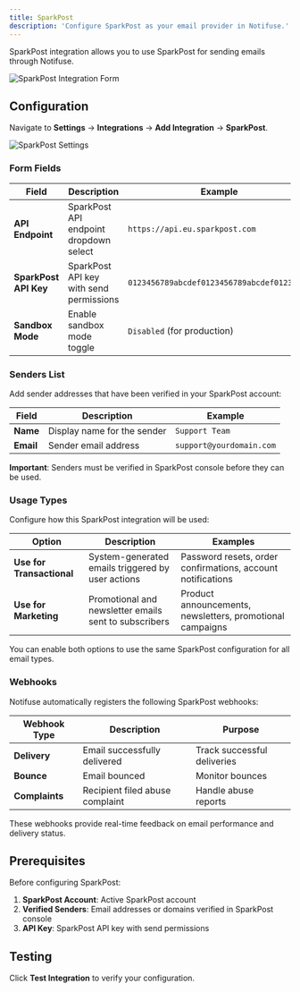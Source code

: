 ```yaml
---
title: SparkPost
description: 'Configure SparkPost as your email provider in Notifuse.'
---
```


SparkPost integration allows you to use SparkPost for sending emails through Notifuse.

<img
  className="block"
  src="/assets/screenshots/sparkpost_form.png"
  alt="SparkPost Integration Form"
/>

## Configuration

Navigate to **Settings** → **Integrations** → **Add Integration** → **SparkPost**.

<img className="block" src="/assets/screenshots/sparkpost_settings.png" alt="SparkPost Settings" />

### Form Fields

| Field                 | Description                             | Example                                    |
| --------------------- | --------------------------------------- | ------------------------------------------ |
| **API Endpoint**      | SparkPost API endpoint dropdown select  | `https://api.eu.sparkpost.com`             |
| **SparkPost API Key** | SparkPost API key with send permissions | `0123456789abcdef0123456789abcdef01234567` |
| **Sandbox Mode**      | Enable sandbox mode toggle              | `Disabled` (for production)                |

### Senders List

Add sender addresses that have been verified in your SparkPost account:

| Field     | Description                 | Example                  |
| --------- | --------------------------- | ------------------------ |
| **Name**  | Display name for the sender | `Support Team`           |
| **Email** | Sender email address        | `support@yourdomain.com` |

**Important**: Senders must be verified in SparkPost console before they can be used.

### Usage Types

Configure how this SparkPost integration will be used:

| Option                    | Description                                           | Examples                                                    |
| ------------------------- | ----------------------------------------------------- | ----------------------------------------------------------- |
| **Use for Transactional** | System-generated emails triggered by user actions     | Password resets, order confirmations, account notifications |
| **Use for Marketing**     | Promotional and newsletter emails sent to subscribers | Product announcements, newsletters, promotional campaigns   |

You can enable both options to use the same SparkPost configuration for all email types.

### Webhooks

Notifuse automatically registers the following SparkPost webhooks:

| Webhook Type   | Description                     | Purpose                     |
| -------------- | ------------------------------- | --------------------------- |
| **Delivery**   | Email successfully delivered    | Track successful deliveries |
| **Bounce**     | Email bounced                   | Monitor bounces             |
| **Complaints** | Recipient filed abuse complaint | Handle abuse reports        |

These webhooks provide real-time feedback on email performance and delivery status.

## Prerequisites

Before configuring SparkPost:

1. **SparkPost Account**: Active SparkPost account
2. **Verified Senders**: Email addresses or domains verified in SparkPost console
3. **API Key**: SparkPost API key with send permissions

## Testing

Click **Test Integration** to verify your configuration.
